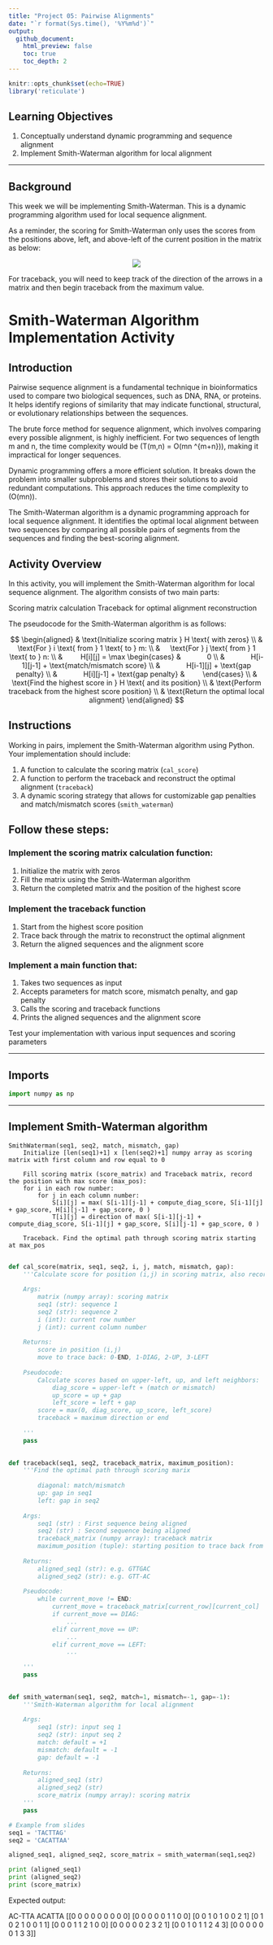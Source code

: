 ---
title: "Project 05: Pairwise Alignments"
date: "`r format(Sys.time(), '%Y%m%d')`"
output:
  github_document:
    html_preview: false
    toc: true
    toc_depth: 2
---


```{r setup, include=FALSE}
knitr::opts_chunk$set(echo=TRUE)
library('reticulate')
```

## Learning Objectives

1. Conceptually understand dynamic programming and sequence alignment
1. Implement Smith-Waterman algorithm for local alignment

---

## Background

This week we will be implementing Smith-Waterman. This is a dynamic programming algorithm used for local sequence alignment. 

As a reminder, the scoring for Smith-Waterman only uses the scores from the positions above, left, and above-left of the current position in the matrix as below:

<center><img src="figures/Smith-Waterman_scoring.png"></center>

For traceback, you will need to keep track of the direction of the arrows in a matrix and then begin traceback from the maximum value.

# Smith-Waterman Algorithm Implementation Activity
## Introduction

Pairwise sequence alignment is a fundamental technique in bioinformatics used to compare two biological sequences, such as DNA, RNA, or proteins. It helps identify regions of similarity that may indicate functional, structural, or evolutionary relationships between the sequences.

The brute force method for sequence alignment, which involves comparing every possible alignment, is highly inefficient. For two sequences of length m and n, the time complexity would be \(T(m,n) = O(mn \cdot 2^{m+n})\), making it impractical for longer sequences.

Dynamic programming offers a more efficient solution. It breaks down the problem into smaller subproblems and stores their solutions to avoid redundant computations. This approach reduces the time complexity to \(O(mn)\).

The Smith-Waterman algorithm is a dynamic programming approach for local sequence alignment. It identifies the optimal local alignment between two sequences by comparing all possible pairs of segments from the sequences and finding the best-scoring alignment.

## Activity Overview

In this activity, you will implement the Smith-Waterman algorithm for local sequence alignment. The algorithm consists of two main parts:

Scoring matrix calculation
Traceback for optimal alignment reconstruction

The pseudocode for the Smith-Waterman algorithm is as follows:

$$
\begin{aligned}
& \text{Initialize scoring matrix } H \text{ with zeros} \\
& \text{For } i \text{ from } 1 \text{ to } m: \\
&     \text{For } j \text{ from } 1 \text{ to } n: \\
&         H[i][j] = \max \begin{cases}
&             0 \\
&             H[i-1][j-1] + \text{match/mismatch score} \\
&             H[i-1][j] + \text{gap penalty} \\
&             H[i][j-1] + \text{gap penalty}
&         \end{cases} \\
& \text{Find the highest score in } H \text{ and its position} \\
& \text{Perform traceback from the highest score position} \\
& \text{Return the optimal local alignment}
\end{aligned}
$$

## Instructions

Working in pairs, implement the Smith-Waterman algorithm using Python. Your implementation should include:

1. A function to calculate the scoring matrix (`cal_score`)
2. A function to perform the traceback and reconstruct the optimal alignment (`traceback`)
3. A dynamic scoring strategy that allows for customizable gap penalties and match/mismatch scores (`smith_waterman`)

## Follow these steps:

### Implement the scoring matrix calculation function:

1. Initialize the matrix with zeros
2. Fill the matrix using the Smith-Waterman algorithm
3. Return the completed matrix and the position of the highest score

### Implement the traceback function

1. Start from the highest score position
2. Trace back through the matrix to reconstruct the optimal alignment
3. Return the aligned sequences and the alignment score

### Implement a main function that:

1. Takes two sequences as input
2. Accepts parameters for match score, mismatch penalty, and gap penalty
3. Calls the scoring and traceback functions
4. Prints the aligned sequences and the alignment score

Test your implementation with various input sequences and scoring parameters

---

## Imports

```{python}
import numpy as np
```

---

## Implement Smith-Waterman algorithm

```
SmithWaterman(seq1, seq2, match, mismatch, gap)
    Initialize [len(seq1)+1] x [len(seq2)+1] numpy array as scoring matrix with first column and row equal to 0
    
    Fill scoring matrix (score_matrix) and Traceback matrix, record the position with max score (max_pos):
    for i in each row number:
        for j in each column number:
            S[i][j] = max( S[i-1][j-1] + compute_diag_score, S[i-1][j] + gap_score, H[i][j-1] + gap_score, 0 )
            T[i][j] = direction of max( S[i-1][j-1] + compute_diag_score, S[i-1][j] + gap_score, S[i][j-1] + gap_score, 0 )
    
    Traceback. Find the optimal path through scoring matrix starting at max_pos
    
```

```{python}
def cal_score(matrix, seq1, seq2, i, j, match, mismatch, gap):
    '''Calculate score for position (i,j) in scoring matrix, also record move to trace back
    
    Args:
        matrix (numpy array): scoring matrix
        seq1 (str): sequence 1
        seq2 (str): sequence 2
        i (int): current row number
        j (int): current column number
        
    Returns:
        score in position (i,j)    
        move to trace back: 0-END, 1-DIAG, 2-UP, 3-LEFT
        
    Pseudocode:
        Calculate scores based on upper-left, up, and left neighbors:
            diag_score = upper-left + (match or mismatch)
            up_score = up + gap
            left_score = left + gap
        score = max(0, diag_score, up_score, left_score)
        traceback = maximum direction or end
        
    '''
    pass
    
```

```{python}
def traceback(seq1, seq2, traceback_matrix, maximum_position):
    '''Find the optimal path through scoring marix
        
        diagonal: match/mismatch
        up: gap in seq1
        left: gap in seq2
        
    Args:
        seq1 (str) : First sequence being aligned
        seq2 (str) : Second sequence being aligned
        traceback_matrix (numpy array): traceback matrix
        maximum_position (tuple): starting position to trace back from
        
    Returns:
        aligned_seq1 (str): e.g. GTTGAC
        aligned_seq2 (str): e.g. GTT-AC
        
    Pseudocode:
        while current_move != END:
            current_move = traceback_matrix[current_row][current_col]
            if current_move == DIAG:
                ...
            elif current_move == UP:
                ...
            elif current_move == LEFT:
                ...
            
    '''
    pass
            
```

```{python}
def smith_waterman(seq1, seq2, match=1, mismatch=-1, gap=-1):
    '''Smith-Waterman algorithm for local alignment
    
    Args:
        seq1 (str): input seq 1
        seq2 (str): input seq 2
        match: default = +1
        mismatch: default = -1
        gap: default = -1
    
    Returns:
        aligned_seq1 (str)
        aligned_seq2 (str)
        score_matrix (numpy array): scoring matrix
    '''
    pass
```

```{python, eval=FALSE}
# Example from slides
seq1 = 'TACTTAG'
seq2 = 'CACATTAA'

aligned_seq1, aligned_seq2, score_matrix = smith_waterman(seq1,seq2)

print (aligned_seq1)
print (aligned_seq2)
print (score_matrix)
```

Expected output:

AC-TTA
ACATTA
[[0 0 0 0 0 0 0 0 0]
 [0 0 0 0 0 1 1 0 0]
 [0 0 1 0 1 0 0 2 1]
 [0 1 0 2 1 0 0 1 1]
 [0 0 0 1 1 2 1 0 0]
 [0 0 0 0 0 2 3 2 1]
 [0 0 1 0 1 1 2 4 3]
 [0 0 0 0 0 0 1 3 3]]

